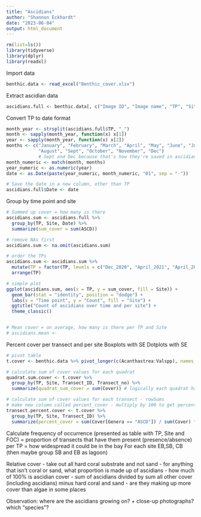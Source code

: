 ```yaml
---
title: "Ascidians"
author: "Shannon Eckhardt"
date: "2023-06-04"
output: html_document
---
```


```r
rm(list=ls())
library(tidyverse)
library(dplyr)
library(readxl)
```

Import data
```r
benthic.data <- read_excel("Benthic_cover.xlsx")
```

Extract ascidian data
```r
ascidians.full <- benthic.data[, c("Image ID", "Image name", "TP", "Site", "Transect_ID", "Transect_no", "ASCD")]
```

Convert TP to date format
```r
month_year <- strsplit(ascidians.full$TP, "_")
month <- sapply(month_year, function(x) x[1])
year <- sapply(month_year, function(x) x[2])
months <- c("January", "February", "March", "April", "May", "June", "July",
            "August", "Sept", "October", "November", "Dec") 
            # Sept and Dec because that's how they're saved in ascidians.full
month_numeric <- match(month, months)
year_numeric <- as.numeric(year)
date <- as.Date(paste(year_numeric, month_numeric, "01", sep = "-"))

# Save the date in a new column, other than TP
ascidians.full$Date <- date
```


Group by time point and site
```r
# Summed up cover = how many is there
ascidians.sum <- ascidians.full %>%
  group_by(TP, Site, Date) %>%
  summarize(sum_cover = sum(ASCD))

# remove NAs first
ascidians.sum <- na.omit(ascidians.sum)

# order the TPs
ascidians.sum <- ascidians.sum %>%
  mutate(TP = factor(TP, levels = c("Dec_2020", "April_2021", "April_2022", "Sept_2022", "Dec_2022",  "April_2023"))) %>%
  arrange(TP)

# simple plot
ggplot(ascidians.sum, aes(x = TP, y = sum_cover, fill = Site)) +
  geom_bar(stat = "identity", position = "dodge") +
  labs(x = "Time point", y = "Count", fill = "Site") +
  ggtitle("Count of ascidians over time and per site") +
  theme_classic()


# Mean cover = on average, how many is there per TP and Site
# ascidians.mean <- 
```

Percent cover per transect and per site
Boxplots with SE
Dotplots with SE
```r
# pivot table
t.cover <- benthic.data %>% pivot_longer(c(Acanthastrea:Valspp), names_to = "Genera", values_to = "Cover")

# calculate sum of cover values for each quadrat
quadrat.sum.cover <- t.cover %>%
  group_by(TP, Site, Transect_ID, Transect_no) %>%
  summarize(quadrat_sum_cover = sum(Cover)) # logically each quadrat has a cover of 100 because there are 100 points

# calculate sum of cover values for each transect - rowSums
# make new column called percent_cover - multiply by 100 to get percent
transect.percent.cover <- t.cover %>%
  group_by(TP, Site, Transect_ID) %>%
  summarize(percent_cover = sum(Cover[Genera == "ASCD"]) / sum(Cover) * 100, .groups = "drop")
```


Calculate frequency of occurrence (presented as table with TP, Site and FOC) = proportion of transects that have them present (presence/absence) per TP = how widespread it could be in the bay
  For each site EB,SB, CB (then maybe group SB and EB as lagoon)
  
Relative cover
- take out all hard coral substrate and not sand
- for anything that isn't coral or sand, what proportion is made up of ascidians
- how much of 100% is ascidian cover
- sum of ascidians divided by sum all other cover (including ascidians) minus hard coral and sand
- are they making up more cover than algae in some places

Observation: where are the ascidians growing on? + close-up photographs? which "species"?


